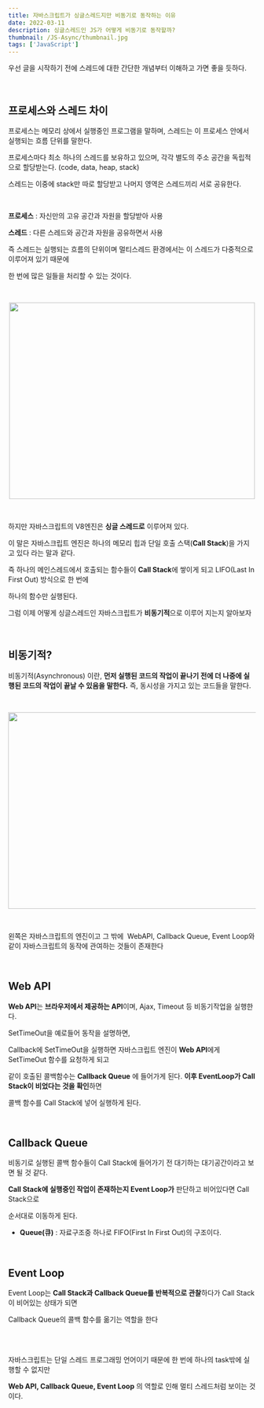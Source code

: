 ```yaml
---
title: 자바스크립트가 싱글스레드지만 비동기로 동작하는 이유
date: 2022-03-11
description: 싱글스레드인 JS가 어떻게 비동기로 동작할까?
thumbnail: /JS-Async/thumbnail.jpg
tags: ['JavaScript']
---
```


우선 글을 시작하기 전에 스레드에 대한 간단한 개념부터 이해하고 가면 좋을 듯하다.

<br />

## 프로세스와 스레드 차이

프로세스는 메모리 상에서 실행중인 프로그램을 말하며, 스레드는 이 프로세스 안에서 실행되는 흐름 단위를 말한다.

프로세스마다 최소 하나의 스레드를 보유하고 있으며, 각각 별도의 주소 공간을 독립적으로 할당받는다. (code, data, heap, stack)

스레드는 이중에 stack만 따로 할당받고 나머지 영역은 스레드끼리 서로 공유한다.

<br />

**프로세스** : 자신만의 고유 공간과 자원을 할당받아 사용

**스레드** : 다른 스레드와 공간과 자원을 공유하면서 사용

즉 스레드는 실행되는 흐름의 단위이며 멀티스레드 환경에서는 이 스레드가 다중적으로 이루어져 있기 때문에

한 번에 많은 일들을 처리할 수 있는 것이다.

<br />

<p align="center">
  <img src="/JS-Async/thumbnail.jpg" width="500" height="400" />
</p>

<br />

하지만 자바스크립트의 V8엔진은 **싱글 스레드로** 이루어져 있다.

이 말은 자바스크립트 엔진은 하나의 메모리 힙과 단일 호출 스택(**Call Stack**)을 가지고 있다 라는 말과 같다.

즉 하나의 메인스레드에서 호출되는 함수들이 **Call Stack**에 쌓이게 되고 LIFO(Last In First Out) 방식으로 한 번에

하나의 함수만 실행된다.

그럼 이제 어떻게 싱글스레드인 자바스크립트가 **비동기적**으로 이루어 지는지 알아보자

<br />

## 비동기적?

비동기적(Asynchronous) 이란, **먼저 실행된 코드의 작업이 끝나기 전에 더 나중에 실행된 코드의 작업이 끝날 수 있음을 말한다.** 즉, 동시성을 가지고 있는 코드들을 말한다.

<br />

<p align="center">
  <img src="/JS-Async/loop.jpg" width="600" height="400" />
</p>

<br />

왼쪽은 자바스크립트의 엔진이고 그 밖에  WebAPI, Callback Queue, Event Loop와 같이 자바스크립트의 동작에 관여하는 것들이 존재한다

<br />

## Web API

**Web API**는 **브라우저에서 제공하는 API**이며, Ajax, Timeout 등 비동기작업을 실행한다.

SetTimeOut을 예로들어 동작을 설명하면,

Callback에 SetTimeOut을 실행하면 자바스크립트 엔진이 **Web API**에게 SetTimeOut 함수를 요청하게 되고

같이 호출된 콜백함수는 **Callback Queue** 에 들어가게 된다. **이후 EventLoop가 Call Stack이 비었다는 것을 확인**하면

콜백 함수를 Call Stack에 넣어 실행하게 된다.

<br />

## Callback Queue

비동기로 실행된 콜백 함수들이 Call Stack에 들어가기 전 대기하는 대기공간이라고 보면 될 것 같다.

**Call Stack에 실행중인 작업이 존재하는지 Event Loop가** 판단하고 비어있다면 Call Stack으로

순서대로 이동하게 된다.

- **Queue(큐)** : 자료구조중 하나로 FIFO(First In First Out)의 구조이다.

<br />

## Event Loop

Event Loop는 **Call Stack과 Callback Queue를 반복적으로 관찰**하다가 Call Stack이 비어있는 상태가 되면

Callback Queue의 콜백 함수를 옮기는 역할을 한다

<br />
<br />

자바스크립트는 단일 스레드 프로그래밍 언어이기 때문에 한 번에 하나의 task밖에 실행할 수 없지만

**Web API, Callback Queue, Event Loop** 의 역할로 인해 멀티 스레드처럼 보이는 것이다.
